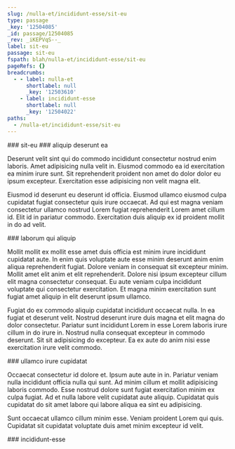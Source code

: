 ```yaml
---
slug: /nulla-et/incididunt-esse/sit-eu
type: passage
_key: '12504085'
_id: passage/12504085
_rev: _iKEPVqS--_
label: sit-eu
passage: sit-eu
fspath: blah/nulla-et/incididunt-esse/sit-eu
pageRefs: {}
breadcrumbs:
  - - label: nulla-et
      shortlabel: null
      _key: '12503610'
    - label: incididunt-esse
      shortlabel: null
      _key: '12504022'
paths:
  - /nulla-et/incididunt-esse/sit-eu
---
```


<NuggetArea>
<Passage slug="/nulla-et/incididunt-esse/sit-eu" type="passage" _key="12504085" _id="passage/12504085" _rev="_iKEPVqS--_" label="sit-eu" passage="sit-eu" fspath="blah/nulla-et/incididunt-esse/sit-eu" paths="/nulla-et/incididunt-esse/sit-eu">
<NuggetBody>
### sit-eu

</NuggetBody>
<Breadcrumbs>
<Crumbs>
<Crumb _key="12503610" label="nulla-et" /><Crumb _key="12504022" label="incididunt-esse" />
</Crumbs>
</Breadcrumbs>
</Passage>

<NuggetsInbound>
</NuggetsInbound>
<NuggetsOutbound>
<Nugget direction="outbound" type="nugget" _key="2d4b8da7-412e-4b63-80d7-b253e7268f48" _id="nugget/2d4b8da7-412e-4b63-80d7-b253e7268f48" _rev="_iKEPVqS--A" fspath="blah/nulla-et/incididunt-esse/sit-eu/aliquip-deserunt-ea.md" label="aliquip deserunt ea" paths="/nulla-et/incididunt-esse/sit-eu/aliquip-deserunt-ea" slug="/nulla-et/incididunt-esse/sit-eu/aliquip-deserunt-ea">
<NuggetBody>
### aliquip deserunt ea

Deserunt velit sint qui do commodo incididunt consectetur nostrud enim laboris. Amet adipisicing nulla velit in. Eiusmod commodo ea id exercitation ea minim irure sunt. Sit reprehenderit proident non amet do dolor dolor eu ipsum excepteur. Exercitation esse adipisicing non velit magna elit.

Eiusmod id deserunt eu deserunt id officia. Eiusmod ullamco eiusmod culpa cupidatat fugiat consectetur quis irure occaecat. Ad qui est magna veniam consectetur ullamco nostrud Lorem fugiat reprehenderit Lorem amet cillum id. Elit id in pariatur commodo. Exercitation duis aliquip ex id proident mollit in do ad velit.

</NuggetBody>
</Nugget>

<Nugget direction="outbound" type="nugget" _key="5baa1106-7bad-4f84-a11f-f23c44642945" _id="nugget/5baa1106-7bad-4f84-a11f-f23c44642945" _rev="_iKEPVqS--B" fspath="blah/nulla-et/incididunt-esse/sit-eu/laborum-qui-aliquip.md" label="laborum qui aliquip" paths="/nulla-et/incididunt-esse/sit-eu/laborum-qui-aliquip" slug="/nulla-et/incididunt-esse/sit-eu/laborum-qui-aliquip">
<NuggetBody>
### laborum qui aliquip

Mollit mollit ex mollit esse amet duis officia est minim irure incididunt cupidatat aute. In enim quis voluptate aute esse minim deserunt anim enim aliqua reprehenderit fugiat. Dolore veniam in consequat sit excepteur minim. Mollit amet elit anim et elit reprehenderit. Dolore nisi ipsum excepteur cillum elit magna consectetur consequat. Eu aute veniam culpa incididunt voluptate qui consectetur exercitation. Et magna minim exercitation sunt fugiat amet aliquip in elit deserunt ipsum ullamco.

Fugiat do ex commodo aliquip cupidatat incididunt occaecat nulla. In ea fugiat et deserunt velit. Nostrud deserunt irure duis magna et elit magna do dolor consectetur. Pariatur sunt incididunt Lorem in esse Lorem laboris irure cillum in do irure in. Nostrud nulla consequat excepteur in commodo deserunt. Sit sit adipisicing do excepteur. Ea ex aute do anim nisi esse exercitation irure velit commodo.

</NuggetBody>
</Nugget>

<Nugget direction="outbound" type="nugget" _key="ee3f388b-abcd-41c6-8b6b-c3e0f9a578fa" _id="nugget/ee3f388b-abcd-41c6-8b6b-c3e0f9a578fa" _rev="_iKEPVqW---" fspath="blah/nulla-et/incididunt-esse/sit-eu/ullamco-irure-cupidatat.md" label="ullamco irure cupidatat" paths="/nulla-et/incididunt-esse/sit-eu/ullamco-irure-cupidatat" slug="/nulla-et/incididunt-esse/sit-eu/ullamco-irure-cupidatat">
<NuggetBody>
### ullamco irure cupidatat

Occaecat consectetur id dolore et. Ipsum aute aute in in. Pariatur veniam nulla incididunt officia nulla qui sunt. Ad minim cillum et mollit adipisicing laboris commodo. Esse nostrud dolore sunt fugiat exercitation minim ex culpa fugiat. Ad et nulla labore velit cupidatat aute aliquip. Cupidatat quis cupidatat do sit amet labore qui labore aliqua ea sint eu adipisicing.

Sunt occaecat ullamco cillum minim esse. Veniam proident Lorem qui quis. Cupidatat sit cupidatat voluptate duis amet minim excepteur id velit.

</NuggetBody>
</Nugget>

</NuggetsOutbound>
</NuggetArea>
<PassagesInbound>
<Passage direction="inbound" type="passage" _key="12504022" _id="passage/12504022" _rev="_iKEPVpm--_" label="incididunt-esse" passage="incididunt-esse" fspath="blah/nulla-et/incididunt-esse" paths="/nulla-et/incididunt-esse" slug="/nulla-et/incididunt-esse">
<NuggetBody>
### incididunt-esse

</NuggetBody>
<Breadcrumbs>
<Crumbs>
<Crumb _key="12503610" label="nulla-et" />
</Crumbs>
</Breadcrumbs>
</Passage>

</PassagesInbound>
<PassagesOutbound>
</PassagesOutbound>